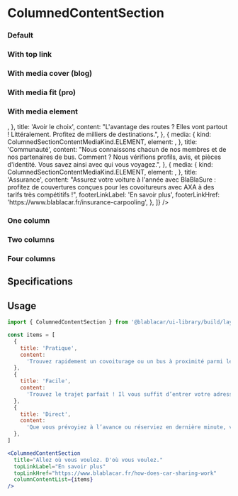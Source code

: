 

<Meta title="Sections/ColumnedContentSection" />

# **ColumnedContentSection**

### Default

<Canvas>
  <Story name="Default">
    <ColumnedContentSection
      columnContentList={[
        {
          title: 'Pratique',
          content:
            'Trouvez rapidement un covoiturage ou un bus à proximité parmi les millions de trajets proposés.',
        },
        {
          title: 'Facile',
          content:
            'Trouvez le trajet parfait ! Il vous suffit d’entrer votre adresse exacte, de choisir le voyage qui vous convient le mieux, et de réserver.',
        },
        {
          title: 'Direct',
          content:
            'Que vous prévoyiez à l’avance ou réserviez en dernière minute, vous trouverez toujours un tarif avantageux.',
        },
      ]}
    />
  </Story>
</Canvas>

### With top link

<Canvas>
  <Story name="With top link">
    <ColumnedContentSection
      title="Allez où vous voulez. D'où vous voulez."
      topLinkLabel="En savoir plus"
      topLinkHref="https://www.blablacar.fr/how-does-car-sharing-work"
      columnContentList={[
        {
          title: 'Pratique',
          content:
            'Trouvez rapidement un covoiturage ou un bus à proximité parmi les millions de trajets proposés.',
        },
        {
          title: 'Facile',
          content:
            'Trouvez le trajet parfait ! Il vous suffit d’entrer votre adresse exacte, de choisir le voyage qui vous convient le mieux, et de réserver.',
        },
        {
          title: 'Direct',
          content:
            'Que vous prévoyiez à l’avance ou réserviez en dernière minute, vous trouverez toujours un tarif avantageux.',
        },
      ]}
    />
  </Story>
</Canvas>

### With media cover (blog)

<Canvas>
  <Story name="With media cover (blog)">
    <ColumnedContentSection
      title="Allez où vous voulez. D'où vous voulez."
      topLinkLabel="En savoir plus"
      topLinkHref="https://www.blablacar.fr/how-does-car-sharing-work"
      columnContentList={[
        {
          title: 'Mais au fait, c’est quoi l’histoire de l’assurance auto en France ?',
          content:
            'L’assurance auto est bien évidemment obligatoire en France mais cela n’a pas toujours été le cas. Ce n’est qu’à partir de 1930 que naît le premier code des assurances.',
          media: {
            kind: ColumnedSectionContentMediaKind.COVER,
            pictureUrl:
              'https://dxxbxu0f802py.cloudfront.net/wp-content/uploads/2016/12/16144804/carre_savings-300x300.jpg',
            href:
              'https://blog.blablacar.fr/blablalife/blablafamily/bons-plans/assurance/mais-au-fait-c-est-quoi-l-histoire-de-l-assurance-auto-en-france',
          },
          footerLinkLabel: 'En savoir plus',
          footerLinkHref:
            'https://blog.blablacar.fr/blablalife/blablafamily/bons-plans/assurance/mais-au-fait-c-est-quoi-l-histoire-de-l-assurance-auto-en-france',
        },
        {
          title: 'Jeune conducteur ? On vous aide à trouver votre assurance auto !',
          content:
            'Vous avez longtemps covoituré en tant que passager, mais maintenant c’est terminé. Vous avez enfin acheté votre propre voiture et il va falloir assurer ce nouveau véhicule. La galère commence parce que c’est compliqué de trouver une assurance auto abordable quand on est jeune conducteur. Nous sommes tous passé par là.',
          media: {
            kind: ColumnedSectionContentMediaKind.COVER,
            pictureUrl:
              'https://dxxbxu0f802py.cloudfront.net/wp-content/uploads/2018/02/27101220/170703_BlaBlaCar_10712_900x900-300x300.jpg',
            href:
              'https://blog.blablacar.fr/blablalife/blablafamily/bons-plans/assurance/mais-au-fait-c-est-quoi-l-histoire-de-l-assurance-auto-en-france',
          },
          footerLinkLabel: 'En savoir plus',
          footerLinkHref:
            'https://blog.blablacar.fr/blablalife/blablafamily/bons-plans/assurance/mais-au-fait-c-est-quoi-l-histoire-de-l-assurance-auto-en-france',
        },
        {
          title: 'BlaBlaSure, la 1ère assurance auto qui récompense le covoiturage',
          content:
            'La plupart d’entre vous nous connaissent pour le covoiturage si pratique et économique, mais connaissiez-vous notre offre d’assurance auto ? BlaBlaSure, c’est une assurance auto à l’année pas tout à fait comme les autres. Parmi les différences, le bonus covoitureur est un avantage exclusivement pensé pour vous. Mais c’est quoi ce bonus ? On vous explique !',
          media: {
            kind: ColumnedSectionContentMediaKind.COVER,
            pictureUrl:
              'https://dxxbxu0f802py.cloudfront.net/wp-content/uploads/2019/08/29083651/Organic_Gift_2-300x169.png',
            href:
              'https://blog.blablacar.fr/blablalife/blablafamily/bons-plans/assurance/mais-au-fait-c-est-quoi-l-histoire-de-l-assurance-auto-en-france',
          },
          footerLinkLabel: 'En savoir plus',
          footerLinkHref:
            'https://blog.blablacar.fr/blablalife/blablafamily/bons-plans/assurance/mais-au-fait-c-est-quoi-l-histoire-de-l-assurance-auto-en-france',
        },
      ]}
    />
  </Story>
</Canvas>

### With media fit (pro)

<Canvas>
  <Story name="With media fit (pro)">
    <ColumnedContentSection
      title="Gain access to more than 20 million travellers across the whole country"
      columnContentList={[
        {
          title: '#1 platform in Russia for passenger auto transport*',
          content: 'Find passengers on any route among more than 20 million of BlaBlaCar travelers.',
          media: {
            kind: ColumnedSectionContentMediaKind.FIT,
            pictureUrl:
              'https://cdn.blablacar.com/kairos/assets/build/images/presentation_item_1-b0786829cd9fdc76581d2ca07d4e9357.svg',
          },
        },
        {
          title: 'An easy-to-use website for managing trips',
          content:
            'Manage your routes and control the filling up of buses from your computer or smartphone.',
          media: {
            kind: ColumnedSectionContentMediaKind.FIT,
            pictureUrl:
              'https://cdn.blablacar.com/kairos/assets/build/images/presentation_item_2-1a58d466645859b86d9bef6e454c7e9b.svg',
          },
        },
        {
          title: 'Personal support from BlaBlaCar PRO',
          content:
            'Your personal manager will help to get the maximum benefit from working with the platform.',
          media: {
            kind: ColumnedSectionContentMediaKind.FIT,
            pictureUrl:
              'https://cdn.blablacar.com/kairos/assets/build/images/presentation_item_3-28b79c781e8f536d800aa31254286333.svg',
          },
        },
      ]}
    />
  </Story>
</Canvas>

### With media element

<Canvas>
  <Story name="With media element">
    <ColumnedContentSection
      title="Ce qui va vous plaire"
      columnContentList={[
        {
          media: {
            kind: ColumnedSectionContentMediaKind.ELEMENT,
            element: <DirectionIcon size={40} />,
          },
          title: 'Avoir le choix',
          content:
            "L'avantage des routes ? Elles vont partout ! Littéralement. Profitez de milliers de destinations.",
        },
        {
          media: {
            kind: ColumnedSectionContentMediaKind.ELEMENT,
            element: <IdCardVerifiedIcon size={40} />,
          },
          title: 'Communauté',
          content:
            "Nous connaissons chacun de nos membres et de nos partenaires de bus. Comment ? Nous vérifions profils, avis, et pièces d'identité. Vous savez ainsi avec qui vous voyagez.",
        },
        {
          media: {
            kind: ColumnedSectionContentMediaKind.ELEMENT,
            element: <CheckShieldIcon size={40} />,
          },
          title: 'Assurance',
          content:
            "Assurez votre voiture à l'année avec BlaBlaSure : profitez de couvertures conçues pour les covoitureurs avec AXA à des tarifs très compétitifs !",
          footerLinkLabel: 'En savoir plus',
          footerLinkHref: 'https://www.blablacar.fr/insurance-carpooling',
        },
      ]}
    />
  </Story>
</Canvas>

### One column

<Canvas>
  <Story name="One column">
    <ColumnedContentSection
      columnContentList={[
        {
          title: 'Pratique',
          content:
            'Trouvez rapidement un covoiturage ou un bus à proximité parmi les millions de trajets proposés.',
        },
      ]}
    />
  </Story>
</Canvas>

### Two columns

<Canvas>
  <Story name="Two columns">
    <ColumnedContentSection
      columnContentList={[
        {
          title: 'Pratique',
          content:
            'Trouvez rapidement un covoiturage ou un bus à proximité parmi les millions de trajets proposés.',
        },
        {
          title: 'Facile',
          content:
            'Trouvez le trajet parfait ! Il vous suffit d’entrer votre adresse exacte, de choisir le voyage qui vous convient le mieux, et de réserver.',
        },
      ]}
    />
  </Story>
</Canvas>

### Four columns

<Canvas>
  <Story name="Four columns">
    <ColumnedContentSection
      columnContentList={[
        {
          title: 'Pratique',
          content:
            'Trouvez rapidement un covoiturage ou un bus à proximité parmi les millions de trajets proposés.',
        },
        {
          title: 'Facile',
          content:
            'Trouvez le trajet parfait ! Il vous suffit d’entrer votre adresse exacte, de choisir le voyage qui vous convient le mieux, et de réserver.',
        },
        {
          title: 'Direct',
          content:
            'Que vous prévoyiez à l’avance ou réserviez en dernière minute, vous trouverez toujours un tarif avantageux.',
        },
        {
          title: 'Pratique',
          content:
            'Trouvez rapidement un covoiturage ou un bus à proximité parmi les millions de trajets proposés.',
        },
      ]}
    />
  </Story>
</Canvas>

## Specifications

## Usage

```jsx
import { ColumnedContentSection } from '@blablacar/ui-library/build/layout/section/columnedContentSection'

const items = [
  {
    title: 'Pratique',
    content:
      'Trouvez rapidement un covoiturage ou un bus à proximité parmi les millions de trajets proposés.',
  },
  {
    title: 'Facile',
    content:
      'Trouvez le trajet parfait ! Il vous suffit d’entrer votre adresse exacte, de choisir le voyage qui vous convient le mieux, et de réserver.',
  },
  {
    title: 'Direct',
    content:
      'Que vous prévoyiez à l’avance ou réserviez en dernière minute, vous trouverez toujours un tarif avantageux.',
  },
]

<ColumnedContentSection
  title="Allez où vous voulez. D'où vous voulez."
  topLinkLabel="En savoir plus"
  topLinkHref="https://www.blablacar.fr/how-does-car-sharing-work"
  columnContentList={items}
/>
```

<ArgsTable of={ColumnedContentSection} />
